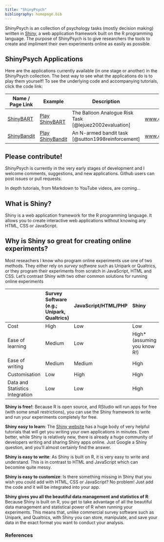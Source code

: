```yaml
---
title: "ShinyPsych"
bibliography: homepage.bib
---
```


ShinyPsych is an collection of psychology tasks (mostly decision making) written in [Shiny](http://shiny.rstudio.com), a web application framework built on the R programming language. The purpose of ShinyPsych is to give researchers the tools to create and impliment their own experiments online as easily as possible.


## ShinyPsych Applications

Here are the applications currently available (in one stage or another) in the ShinyPsych collection. The best way to see what the applications do is to play them yourself! To see the underlying code and accompanying tutorials, click the code link:


| Name / Page Link | Example | Description |  Code and Guide | 
|-------------|-------------- | ---------------------------------- | -----------------------| --------------------- | 
| [ShinyBART](ShinyBART.html)| [Play ShinyBART](https://econpsychbasel.shinyapps.io/ShinyBART/) |  The Balloon Analogue Risk Task [@lejuez2002evaluation]  | [www.github.com/ndphillips/ShinyBART](http://www.github.com/ndphillips/ShinyBART) |
[ShinyBandit](ShinyBandit.html)| [Play ShinyBandit](https://econpsychbasel.shinyapps.io/ShinyBandit/) | An N-armed bandit task [@sutton1998reinforcement] | [www.github.com/ndphillips/ShinyBandit](http://www.github.com/ndphillips/ShinyBandit) 

## Please contribute!

ShinyPsych is currently in the very early stages of development and I welcome comments, suggestions, and new applications. Github users can post issues or pull requests. 

In depth tutorials, from Markdown to YouTube videos, are coming...


## What is Shiny?

Shiny is a web application framework for the R programming language. It allows you to create interactive web applications without knowing any HTML, CSS or JavaScript. 

## Why is Shiny so great for creating online experiments?

Most reseachers I know who program online experiments use one of two methods. They either rely on *survey software* such as Unipark or Qualtrics, or they program their experiments from scratch in JavaScript, HTML and CSS. Let's contrast Shiny with two other common solutions for running online experiments

| | Survey Software<br>(e.g.; Unipark, Qualtrics)| JavaScript/HTML/PHP |Shiny |
|:-----------|:---------------|:----------------|:---------------|
|     Cost                  |    High   | Low     |Low    |
|     Ease of learning      |    Medium |Low     |High*<br>(assuming you know R!)    |
|     Ease of writing       |    Medium |Medium     |High    |
|     Customisation         |    Low    |High     |High    |
|     Data and Statistics Integration|    Low    |Low     |High|

**Shiny is free!**: Because R is open source, and RStudio will run apps for free (with some small restrictions), you can use the Shiny framework to write and run your experiments completely for free.

**Shiny easy to learn**: The [Shiny website](http://www.shiny.rstudio.com) has a huge body of very helpful tutorials that will get you writing your own applications in minutes. Even better, while Shiny is relatively new, there is already a huge community of developers writing and sharing Shiny apps online. Just Google a Shiny question, and you'll almost certainly find the answer.

**Shiny is easy to write**: As Shiny is built on R, it is very easy to write and understand. This is in contrast to HTML and JavaScript which can becomine quite messy.

**Shiny is easy to customize**: Is there something missing in Shiny that you wish you could add with HTML, CSS or JavaScript? No problem! Just add the code and it will be integrated into your app. 

**Shiny gives you all the beautiful data management and statistics of R**: Because Shiny is built on R, you get to take advantage of all the beautiful data management and statistical power of R when running your experiments. This means that, unlike commercial survey software such as Unipark, and Qualtrics, with Shiny you can store, manipulate, and save your data in the exact format you want to conduct your analysis.

### References